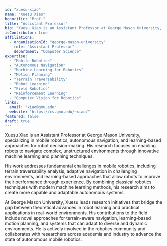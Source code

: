 ```yaml
---
id: "xuesu-xiao"
name: "Xuesu Xiao"
honorific: "Prof."
title: "Assistant Professor"
bio: "Xuesu Xiao is an Assistant Professor at George Mason University, specializing in mobile robotics, autonomous navigation, and learning-based approaches for robot decision-making. His research focuses on enabling robots to navigate complex, unstructured environments through innovative machine learning and planning techniques."
isContributor: true
affiliations:
  - organizationId: "george-mason-university"
    role: "Assistant Professor"
    department: "Computer Science"
expertise:
  - "Mobile Robotics"
  - "Autonomous Navigation"
  - "Machine Learning for Robotics"
  - "Motion Planning"
  - "Terrain Traversability"
  - "Robot Learning"
  - "Field Robotics"
  - "Reinforcement Learning"
  - "Computer Vision for Robotics"
links:
  email: "xiao@gmu.edu"
  website: "https://cs.gmu.edu/~xiao/"
featured: false
draft: true
---
```


Xuesu Xiao is an Assistant Professor at George Mason University, specializing in mobile robotics, autonomous navigation, and learning-based approaches for robot decision-making. His research focuses on enabling robots to navigate complex, unstructured environments through innovative machine learning and planning techniques.

His work addresses fundamental challenges in mobile robotics, including terrain traversability analysis, adaptive navigation in challenging environments, and learning-based approaches that allow robots to improve their performance through experience. By combining classical robotics techniques with modern machine learning methods, his research aims to create more capable and adaptable autonomous systems.

At George Mason University, Xuesu leads research initiatives that bridge the gap between theoretical advances in robot learning and practical applications in real-world environments. His contributions to the field include novel approaches for terrain-aware navigation, learning-based motion planning, and systems that can adapt to diverse and dynamic environments. He is actively involved in the robotics community and collaborates with researchers across academia and industry to advance the state of autonomous mobile robotics.
